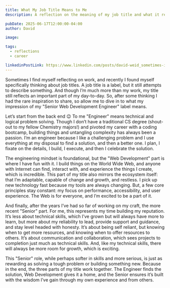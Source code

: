 ```yaml
---
title: What My Job Title Means to Me
description: A reflection on the meaning of my job title and what it represents in my career.

pubDate: 2025-06-17T12:00:00-04:00
author: David

image:

tags:
  - reflections
  - career

linkedinPostLink: https://www.linkedin.com/posts/david-weid_sometimes-i-find-myself-reflecting-on-work-activity-7340898549481582593-2LoC?utm_source=share&utm_medium=member_desktop&rcm=ACoAACkZ-usB8w2m7bpn5VbanOrJD354tVnvXcw
---
```


Sometimes I find myself reflecting on work, and recently I found myself specifically thinking about job titles. A job title is a label, but it still attempts to describe something. And though I’m much more than my work, my title still reflects an important part of my day-to-day. So, after some thinking I had the rare inspiration to share, so allow me to dive in to what my impression of my "Senior Web Development Engineer" label means.

Let’s start from the back end 😉 To me "Engineer" means technical and logical problem solving. Though I don’t have a traditional CS degree (shout-out to my fellow Chemistry majors!) and pivoted my career with a coding bootcamp, building things and untangling complexity has always been a passion. I’m an engineer because I like a challenging problem and I use everything at my disposal to find a solution, and then a better one. I plan, I fixate on the details, I build, I execute, and then I celebrate the solution.

The engineering mindset is foundational, but the "Web Development" part is where I have fun with it. I build things on the World Wide Web, and anyone with Internet can find, interact with, and experience the things I create, which is incredible. This part of my title also mirrors the ecosystem itself: that I’m adaptable, capable of change and growth, and restless. I pick up new technology fast because my tools are always changing. But, a few core principles stay constant: my focus on performance, accessibility, and user experience. The Web is for everyone, and I’m excited to be a part of it.

And finally, after the years I’ve had so far of working on my craft, the more recent "Senior" part. For me, this represents my time building my reputation. It’s less about technical skills, which I’ve grown but will always have more to learn, but more about my reliability to lead, provide support and guidance, and stay level headed with honesty. It’s about being self reliant, but knowing when to get more resources, and knowing when to offer resources to others. It’s about communication and collaboration, which sees projects to completion just much as technical skills. And, like my technical skills, there will always be more room for growth, which is exciting.

This "Senior" role, while perhaps softer in skills and more serious, is just as rewarding as solving a tough problem or building something new. Because in the end, the three parts of my title work together. The Engineer finds the solution, Web Development gives it a home, and the Senior ensures it’s built with the wisdom I’ve gain through my own experience and from others.
